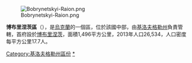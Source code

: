 [[Image:Bobrynetskyi-Raion.png|right]]

{{Coord|47|58|17|N|32|4|34|E|display=title}}

'''博布里涅茨區'''（{{lang-uk|Бобринецький район}}），是[[烏克蘭|烏克蘭]]的一個區，位於該國中部，由[[基洛夫格勒州|基洛夫格勒州]]負責管轄，首府設於[[博布里涅茨|博布里涅茨]]，面積1,496平方公里，2013年人口26,534，人口密度每平方公里17.7人。

{{DEFAULTSORT:Бобринецький район}}
[[Category:基洛夫格勒州區份|Category:基洛夫格勒州區份]]
[[Category:博布里涅茨區|*]]


{{Kirovohrad-geo-stub}}